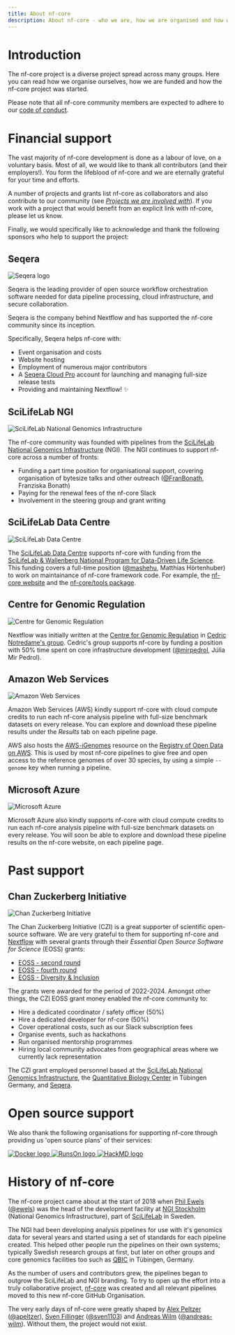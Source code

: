 ```yaml
---
title: About nf-core
description: About nf-core - who we are, how we are organised and how we started.
---
```



# Introduction

The nf-core project is a diverse project spread across many groups.
Here you can read how we organise ourselves, how we are funded and how the nf-core project was started.

Please note that all nf-core community members are expected to adhere to our [code of conduct](/code_of_conduct).

# Financial support

The vast majority of nf-core development is done as a labour of love, on a voluntary basis.
Most of all, we would like to thank all contributors (and their employers!).
You form the lifeblood of nf-core and we are eternally grateful for your time and efforts.

A number of projects and grants list nf-core as collaborators and also contribute to our community (see [_Projects we are involved with_](/contributors#initiatives)).
If you work with a project that would benefit from an explicit link with nf-core, please let us know.

Finally, we would specifically like to acknowledge and thank the following sponsors who help to support the project:

## Seqera

<img
    src="/images/contributors/colour/seqera.svg"
    alt="Seqera logo"
    class="float-end darkmode-image me-5 mb-5 w-25 ms-3"
/>

Seqera is the leading provider of open source workflow orchestration software needed for data pipeline processing, cloud infrastructure, and secure collaboration.

Seqera is the company behind Nextflow and has supported the nf-core community since its inception.

Specifically, Seqera helps nf-core with:

- Event organisation and costs
- Website hosting
- Employment of numerous major contributors
- A [Seqera Cloud Pro](https://seqera.io/pricing/) account for launching and managing full-size release tests
- Providing and maintaining Nextflow! ✨

## SciLifeLab NGI

<img
    src="/images/contributors/colour/NGI.svg"
    alt="SciLifeLab National Genomics Infrastructure"
    class="float-end darkmode-image me-5 mb-5 w-25 ms-3"
/>

The nf-core community was founded with pipelines from the [SciLifeLab National Genomics Infrastructure](https://ngisweden.scilifelab.se/) (NGI).
The NGI continues to support nf-core across a number of fronts:

- Funding a part time position for organisational support, covering organisation of bytesize talks and other outreach ([@FranBonath](https://github.com/FranBonath), Franziska Bonath)
- Paying for the renewal fees of the nf-core <i class="fab fa-slack me-1"></i> Slack
- Involvement in the steering group and grant writing

## SciLifeLab Data Centre

<img
    src="/images/contributors/colour/SciLifeLabDC.svg"
    alt="SciLifeLab Data Centre"
    class="float-end darkmode-image me-5 mb-5 w-25 ms-3"
/>

The [SciLifeLab Data Centre](https://www.scilifelab.se/data/) supports nf-core with funding from the [SciLifeLab & Wallenberg National Program for Data-Driven Life Science](https://www.scilifelab.se/data-driven/).
This funding covers a full-time position ([@mashehu](https://github.com/mashehu), Matthias Hörtenhuber) to work on maintainance of nf-core framework code. For example, the [nf-core website](https://nf-co.re/) and the [nf-core/tools package](https://github.com/nf-core/tools/).

## Centre for Genomic Regulation

<img
    src="/images/contributors/colour/CRG.svg"
    alt="Centre for Genomic Regulation"
    class="float-end darkmode-image me-5 mb-5 w-25 ms-3"
/>

Nextflow was initially written at the [Centre for Genomic Regulation](https://www.crg.eu/) in [Cedric Notredame's group](https://www.crg.eu/cedric_notredame).
Cedric's group supports nf-core by funding a position with 50% time spent on core infrastructure development ([@mirpedrol](https://github.com/mirpedrol), Júlia Mir Pedrol).

## Amazon Web Services

<img
    src="/images/contributors/colour/aws.svg"
    alt="Amazon Web Services"
    class="float-end darkmode-image me-5 mb-5 w-25 ms-3"
    style="max-width: 200px"
/>

Amazon Web Services (AWS) kindly support nf-core with cloud compute credits to run each nf-core analysis pipeline with full-size benchmark datasets on every release.
You can explore and download these pipeline results under the <em class="mx-2"><i class="fab fa-aws me-2"></i> Results</em> tab on each pipeline page.

AWS also hosts the [AWS-iGenomes](https://registry.opendata.aws/aws-igenomes/) resource on the [Registry of Open Data on AWS](https://registry.opendata.aws/).
This is used by most nf-core pipelines to give free and open access to the reference genomes of over 30 species, by using a simple `--genome` key when running a pipeline.

## Microsoft Azure

<img
    src="/images/contributors/colour/azure.svg"
    alt="Microsoft Azure"
    class="float-end darkmode-image me-5 mb-5 ms-3"
/>

Microsoft Azure also kindly supports nf-core with cloud compute credits to run each nf-core analysis pipeline with full-size benchmark datasets on every release.
You will soon be able to explore and download these pipeline results on the nf-core website, on each pipeline page.

# Past support

## Chan Zuckerberg Initiative

<img
    src="/images/contributors/colour/CZI.svg"
    alt="Chan Zuckerberg Initiative"
    class="float-end darkmode-image me-5 mb-5 w-25 ms-3"
/>

The Chan Zuckerberg Initiative (CZI) is a great supporter of scientific open-source software.
We are very grateful to them for supporting nf-core and [Nextflow](https://nextflow.io/) with several grants through their _Essential Open Source Software for Science_ (EOSS) grants:

- [EOSS - second round](https://chanzuckerberg.com/eoss/proposals/nextflow-and-nf-core/)
- [EOSS - fourth round](https://chanzuckerberg.com/eoss/proposals/nextflow-and-nf-core-reproducible-workflows-for-the-scientific-community-cycle-4/)
- [EOSS - Diversity & Inclusion](https://cziscience.medium.com/advancing-diversity-and-inclusion-in-scientific-open-source-eaabe6a5488b)

The grants were awarded for the period of 2022-2024.
Amongst other things, the CZI EOSS grant money enabled the nf-core community to:

- Hire a dedicated coordinator / safety officer (50%)
- Hire a dedicated developer for nf-core (50%)
- Cover operational costs, such as our Slack subscription fees
- Organise events, such as hackathons
- Run organised mentorship programmes
- Hiring local community advocates from geographical areas where we currently lack representation

The CZI grant employed personnel based at the [SciLifeLab National Genomics Infrastructure](https://ngisweden.scilifelab.se/), the [Quantitative Biology Center](http://qbic.life/) in Tübingen Germany, and [Seqera](https://seqera.io/).

# Open source support

We also thank the following organisations for supporting nf-core through providing us 'open source plans' of their services:

<div class="row row-cols-1 row-cols-lg-3 mb-3 align-items-center">
        <a href="https://www.docker.com/" class="col text-center" target="_blank">
            <Image src={dockerLogo} alt="Docker logo" class="not-dimmed" />
        </a>
        <a href="https://runs-on.com/" class="col text-center" target="_blank">
                <Image src={runsOnLogo} alt="RunsOn logo" class="m-auto" />
            </a>
        <a href="https://hackmd.io/" class="col"  target="_blank">
            <img src="/images/contributors/colour/hackmd.svg" alt="HackMD logo" class="darkmode-image" />
        </a>

</div>

# History of nf-core

The nf-core project came about at the start of 2018 when [Phil Ewels](http://phil.ewels.co.uk/) ([@ewels](https://github.com/ewels/)) was the head of the development facility at [NGI Stockholm](https://ngisweden.scilifelab.se/) (National Genomics Infrastructure), part of [SciLifeLab](https://www.scilifelab.se/) in Sweden.

The NGI had been developing analysis pipelines for use with it's genomics data for several years and started using a set of standards for each pipeline created. This helped other people run the pipelines on their own systems; typically Swedish research groups at first, but later on other groups and core genomics facilities too such as [QBIC](http://qbic.life/) in Tübingen, Germany.

As the number of users and contributors grew, the pipelines began to outgrow the SciLifeLab and NGI branding. To try to open up the effort into a truly collaborative project, [nf-core](https://github.com/nf-core) was created and all relevant pipelines moved to this new nf-core GitHub Organisation.

The very early days of nf-core were greatly shaped by [Alex Peltzer](https://apeltzer.github.io/) ([@apeltzer](https://github.com/apeltzer/)), [Sven Fillinger](https://uni-tuebingen.de/en/research/research-infrastructure/quantitative-biology-center-qbic/team0/sven-fillinger/) ([@sven1103](https://github.com/sven1103/)) and [Andreas Wilm](https://andreas-wilm.github.io/) ([@andreas-wilm](https://github.com/andreas-wilm/)).
Without them, the project would not exist.
